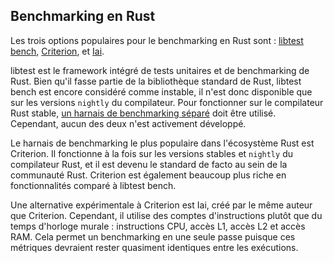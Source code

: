 ## Benchmarking en Rust

Les trois options populaires pour le benchmarking en Rust sont :
[libtest bench](/fr/docs/benchmarking/rust/libtest-bench/),
[Criterion](/fr/docs/benchmarking/rust/criterion/), et
[Iai](/fr/docs/benchmarking/rust/iai/).

libtest est le framework intégré de tests unitaires et de benchmarking de Rust.
Bien qu'il fasse partie de la bibliothèque standard de Rust, libtest bench est encore considéré comme instable,
il n'est donc disponible que sur les versions `nightly` du compilateur.
Pour fonctionner sur le compilateur Rust stable,
[un harnais de benchmarking séparé](https://github.com/bluss/bencher)
doit être utilisé.
Cependant, aucun des deux n'est activement développé.

Le harnais de benchmarking le plus populaire dans l'écosystème Rust est Criterion.
Il fonctionne à la fois sur les versions stables et `nightly` du compilateur Rust,
et il est devenu le standard de facto au sein de la communauté Rust.
Criterion est également beaucoup plus riche en fonctionnalités comparé à libtest bench.

Une alternative expérimentale à Criterion est Iai, créé par le même auteur que Criterion.
Cependant, il utilise des comptes d'instructions plutôt que du temps d'horloge murale :
instructions CPU, accès L1, accès L2 et accès RAM.
Cela permet un benchmarking en une seule passe puisque ces métriques devraient rester quasiment identiques entre les exécutions.
